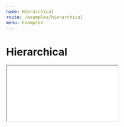 ```yaml
---
name: Hierarchical
route: /examples/hierarchical
menu: Examples
---
```


# Hierarchical


<IFrame
    iframeResizerOptions={{ checkOrigin: false }}
    iframeResizerUrl="/iframe-resizer.js"
    src="storybook/?path=/story/examples--hierarchical"
    style={{ width: '100%', minHeight: 600 }}
/>